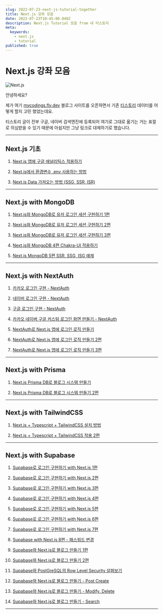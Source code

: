 ```yaml
---
slug: 2022-07-23-next-js-tutorial-together
title: Next.js 강좌 모음
date: 2022-07-23T10:45:00.048Z
description: Next.js Tutorial 모음 from 내 티스토리
meta:
  keywords:
    - next.js
    - tutorial
published: true
---
```


# Next.js 강좌 모음

![Next.js](https://blogger.googleusercontent.com/img/a/AVvXsEgSSZAE7sO_Xxeg4L1Da35M2iAgmEcnsyML8l8ps-9Lv-J5abeVMsyeUqTvD2U5bK9MX8c2ar9m9SWBbowPD3Kb7EE9m4qtQmp4v6lF7LR6PSNNtm-DjLGdjaebdIyRWlTVlQdnmIunoWJxASQltkr6B2-OnUpL978ybjbXTVI8RTTBHd0JzDywDX-h)

안녕하세요?

제가 여기 [mycodings.fly.dev](https://mycodings.fly.dev) 블로그 사이트를 오픈하면서 기존 [티스토리](https://cpro95.tistory.com) 데이터를 어떻게 할지 고민 했었는데요.

티스토리 글이 전부 구글, 네이버 검색엔진에 등록되어 여기로 그대로 옮기는 거는 표절로 의심받을 수 있기 때문에 아쉽지만 그냥 링크로 대체하기로 했습니다.

---

## Next.js 기초

1. [Next.js 앱에 구글 애널리틱스 적용하기](https://cpro95.tistory.com/436)

2. [Next.js에서 환경변수 .env 사용하는 방법](https://cpro95.tistory.com/464)

3. [Next.js Data 가져오는 방법 (SSG, SSR, ISR)](https://cpro95.tistory.com/492)

---

## Next.js with MongoDB

1. [Next.js와 MongoDB로 유저 로그인 세션 구현하기 1편](https://cpro95.tistory.com/463)

2. [Next.js와 MongoDB로 유저 로그인 세션 구현하기 2편](https://cpro95.tistory.com/465)

3. [Next.js와 MongoDB로 유저 로그인 세션 구현하기 3편](https://cpro95.tistory.com/478)

4. [Next.js와 MongoDB 4편 Chakra-UI 적용하기](https://cpro95.tistory.com/493)

5. [Next.js MongoDB 5편 SSR, SSG, ISG 예제](https://cpro95.tistory.com/494)

---

## Next.js with NextAuth

1. [카카오 로그인 구현 - NextAuth](https://cpro95.tistory.com/516)

2. [네이버 로그인 구현 - NextAuth](https://cpro95.tistory.com/517)

3. [구글 로그인 구현 - NextAuth](https://cpro95.tistory.com/518)

4. [카카오 네이버 구글 커스텀 로그인 화면 만들기 - NextAuth](https://cpro95.tistory.com/521)

5. [NextAuth로 Next.js 앱에 로그인 로직 만들기](https://cpro95.tistory.com/611)

6. [NextAuth로 Next.js 앱에 로그인 로직 만들기 2편](https://cpro95.tistory.com/612)

7. [NextAuth로 Next.js 앱에 로그인 로직 만들기 3편](https://cpro95.tistory.com/613)

---

## Next.js with Prisma

1. [Next.js Prisma DB로 블로그 시스템 만들기](https://cpro95.tistory.com/528)

2. [Next.js Prisma DB로 블로그 시스템 만들기 2편](https://cpro95.tistory.com/529)

---

## Next.js with TailwindCSS

1. [Next.js + Typescript + TailwindCSS 설치 방법](https://cpro95.tistory.com/609)

2. [Next.js + Typescript + TailwindCSS 적용 2편](https://cpro95.tistory.com/610)

---

## Next.js with Supabase

1. [Supabase로 로그인 구현하기 with Next.js 1편](https://cpro95.tistory.com/617)

2. [Supabase로 로그인 구현하기 with Next.js 2편](https://cpro95.tistory.com/618)

3. [Supabase로 로그인 구현하기 with Next.js 3편](https://cpro95.tistory.com/619)

4. [Supabase로 로그인 구현하기 with Next.js 4편](https://cpro95.tistory.com/620)

5. [Supabase로 로그인 구현하기 with Next.js 5편](https://cpro95.tistory.com/621)

6. [Supabase로 로그인 구현하기 with Next.js 6편](https://cpro95.tistory.com/622)

7. [Supabase로 로그인 구현하기 with Next.js 7편](https://cpro95.tistory.com/623)

8. [Supabase with Next.js 8편 - 패스워드 변경](https://cpro95.tistory.com/634)

9. [Supabase와 Next.js로 블로그 만들기 1편](https://cpro95.tistory.com/657)

10. [Supabase와 Next.js로 블로그 만들기 2편](https://cpro95.tistory.com/658)

11. [Supabase와 PostGreSQL의 Row Level Security 살펴보기](https://cpro95.tistory.com/659)

12. [Supabase와 Next.js로 블로그 만들기 - Post Create](https://cpro95.tistory.com/660)

13. [Supabase와 Next.js로 블로그 만들기 - Modify, Delete](https://cpro95.tistory.com/661)

14. [Supabase와 Next.js로 블로그 만들기 - Search](https://cpro95.tistory.com/672)

---

